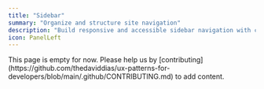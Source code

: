 ```yaml
---
title: "Sidebar"
summary: "Organize and structure site navigation"
description: "Build responsive and accessible sidebar navigation with collapsible sections and keyboard navigation support."
icon: PanelLeft
---
```


<Callout type="warning">
  This page is empty for now. Please help us by
  [contributing](https://github.com/thedaviddias/ux-patterns-for-developers/blob/main/.github/CONTRIBUTING.md)
  to add content.
</Callout>
